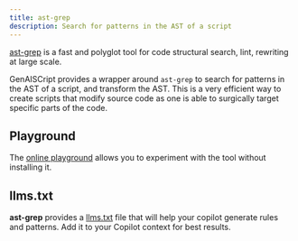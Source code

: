 ```yaml
---
title: ast-grep
description: Search for patterns in the AST of a script
---
```


[ast-grep](https://ast-grep.github.io/) is a fast and polyglot tool for code structural search, lint, rewriting at large scale.

GenAISCript provides a wrapper around `ast-grep` to search for patterns in the AST of a script,
and transform the AST. This is a very efficient way to create scripts that modify source code as one is able
to surgically target specific parts of the code.

## Playground

The [online playground](https://ast-grep.github.io/playground.html) allows you to experiment with the tool without installing it.

## llms.txt

**ast-grep** provides a [llms.txt](https://ast-grep.github.io/llms-full.txt) file that will help your copilot generate rules and patterns.
Add it to your Copilot context for best results.